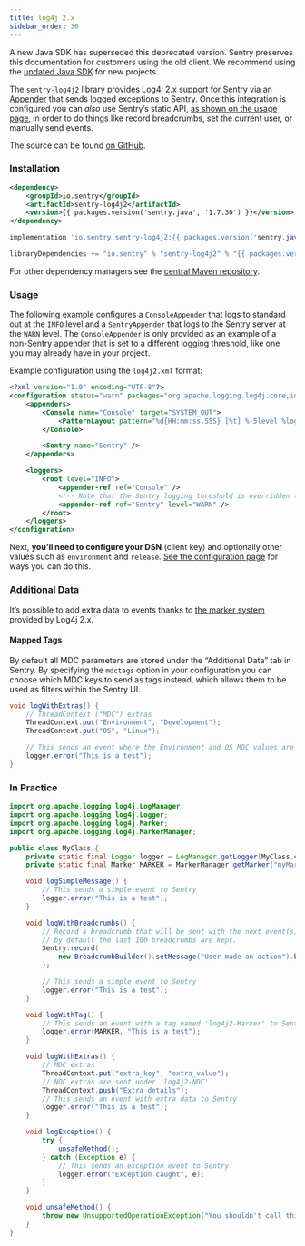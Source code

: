 ```yaml
---
title: log4j 2.x
sidebar_order: 30
---
```


<Alert level="warning" title="Note"><markdown>

A new Java SDK has superseded this deprecated version. Sentry preserves this documentation for customers using the old client. We recommend using the [updated Java SDK](/platforms/java/) for new projects.
</markdown></Alert>

The `sentry-log4j2` library provides [Log4j 2.x](https://logging.apache.org/log4j/2.x/) support for Sentry via an [Appender](https://logging.apache.org/log4j/2.x/log4j-core/apidocs/org/apache/logging/log4j/core/Appender.html) that sends logged exceptions to Sentry. Once this integration is configured you can _also_ use Sentry’s static API, [as shown on the usage page](usage/), in order to do things like record breadcrumbs, set the current user, or manually send events.

The source can be found [on GitHub](https://github.com/getsentry/sentry-java/tree/master/sentry-log4j2).

### Installation

```xml {tabTitle:Maven}
<dependency>
    <groupId>io.sentry</groupId>
    <artifactId>sentry-log4j2</artifactId>
    <version>{{ packages.version('sentry.java', '1.7.30') }}</version>
</dependency>
```

```groovy {tabTitle:Gradle}
implementation 'io.sentry:sentry-log4j2:{{ packages.version('sentry.java', '1.7.30') }}'
```

```scala {tabTitle: SBT}
libraryDependencies += "io.sentry" % "sentry-log4j2" % "{{ packages.version('sentry.java', '1.7.30') }}"
```

For other dependency managers see the [central Maven repository](https://search.maven.org/artifact/io.sentry/sentry-log4j2).

### Usage

The following example configures a `ConsoleAppender` that logs to standard out at the `INFO` level and a `SentryAppender` that logs to the Sentry server at the `WARN` level. The `ConsoleAppender` is only provided as an example of a non-Sentry appender that is set to a different logging threshold, like one you may already have in your project.

Example configuration using the `log4j2.xml` format:

```xml
<?xml version="1.0" encoding="UTF-8"?>
<configuration status="warn" packages="org.apache.logging.log4j.core,io.sentry.log4j2">
    <appenders>
        <Console name="Console" target="SYSTEM_OUT">
            <PatternLayout pattern="%d{HH:mm:ss.SSS} [%t] %-5level %logger{36} - %msg%n" />
        </Console>

        <Sentry name="Sentry" />
    </appenders>

    <loggers>
        <root level="INFO">
            <appender-ref ref="Console" />
            <!-- Note that the Sentry logging threshold is overridden to the WARN level -->
            <appender-ref ref="Sentry" level="WARN" />
        </root>
    </loggers>
</configuration>
```

Next, **you’ll need to configure your DSN** (client key) and optionally other values such as `environment` and `release`. [See the configuration page](config/) for ways you can do this.

<!-- TODO-ADD-VERIFICATION-EXAMPLE -->

### Additional Data

It’s possible to add extra data to events thanks to [the marker system](https://logging.apache.org/log4j/2.x/manual/markers.html) provided by Log4j 2.x.

#### Mapped Tags

By default all MDC parameters are stored under the “Additional Data” tab in Sentry. By specifying the `mdctags` option in your configuration you can choose which MDC keys to send as tags instead, which allows them to be used as filters within the Sentry UI.

```java
void logWithExtras() {
    // ThreadContext ("MDC") extras
    ThreadContext.put("Environment", "Development");
    ThreadContext.put("OS", "Linux");

    // This sends an event where the Environment and OS MDC values are set as additional data
    logger.error("This is a test");
}
```

### In Practice

```java
import org.apache.logging.log4j.LogManager;
import org.apache.logging.log4j.Logger;
import org.apache.logging.log4j.Marker;
import org.apache.logging.log4j.MarkerManager;

public class MyClass {
    private static final Logger logger = LogManager.getLogger(MyClass.class);
    private static final Marker MARKER = MarkerManager.getMarker("myMarker");

    void logSimpleMessage() {
        // This sends a simple event to Sentry
        logger.error("This is a test");
    }

    void logWithBreadcrumbs() {
        // Record a breadcrumb that will be sent with the next event(s),
        // by default the last 100 breadcrumbs are kept.
        Sentry.record(
            new BreadcrumbBuilder().setMessage("User made an action").build()
        );

        // This sends a simple event to Sentry
        logger.error("This is a test");
    }

    void logWithTag() {
        // This sends an event with a tag named 'log4j2-Marker' to Sentry
        logger.error(MARKER, "This is a test");
    }

    void logWithExtras() {
        // MDC extras
        ThreadContext.put("extra_key", "extra_value");
        // NDC extras are sent under 'log4j2-NDC'
        ThreadContext.push("Extra_details");
        // This sends an event with extra data to Sentry
        logger.error("This is a test");
    }

    void logException() {
        try {
            unsafeMethod();
        } catch (Exception e) {
            // This sends an exception event to Sentry
            logger.error("Exception caught", e);
        }
    }

    void unsafeMethod() {
        throw new UnsupportedOperationException("You shouldn't call this!");
    }
}
```
